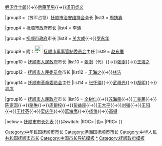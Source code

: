 {{Navbox 
|name=抚顺市市长
|title=[[抚顺市]][[抚顺市市长列表|市长]]
|above=[[抚顺市政府]]
|state= {{{state|collapsed}}}
|selected={{{1}}}
|groupstyle=text-align:left;

|group1 =（日军占领）[[抚顺地方治安维持会]]会长
|list1  = ?

|group2 = {{Flagicon|Manchukuo}} [[抚顺市公署]]市长
|list2  = [[增田增太郎]]{{→}}[[鲤沼兵士郎]]{{→}}[[后藤英男]]{{→}}[[泽田贞义]]

|group3 =（苏军占领）[[抚顺市治安维持会]]会长
|list3  = [[周铸鑫]]

|group4 = {{Flagicon|ROC}} [[抚顺市政府]]市长
|list4  = [[李涛 (中共辽宁省委书记)|李涛]]

|group8 = {{Flagicon|ROC}} [[抚顺市政府]]市长
|list8  = [[关大成]]{{→}}[[罗永年]]

|group9 = {{nowrap begin}}附：[[File:People's Liberation Army Flag of the People's Republic of China.svg|25px]] [[中国人民解放军抚顺市军事管制委员会|抚顺市军事管制委员会]]主任{{nowrap end}}
|list9  = [[赵东寰]]

|group10 = {{Flagicon|ROC}}{{Flagicon|PRC}} [[抚顺市人民政府]]市长
|list10  = [[张澍 (抚顺市长)|张澍]]（代）{{→}}[[张澍 (抚顺市长)|张澍]]{{→}}[[王海之]]

|group12 = {{Flagicon|PRC}} [[抚顺市人民委员会]]市长
|list12  = [[王海之]]{{→}}[[林洁]]

|group14 = {{Flagicon|PRC}} [[抚顺市革命委员会]]主任
|list14  = [[张怀瑞]]{{→}}[[武峰光]]{{→}}[[胡明]]{{→}}[[程序 (1919年)|程序]]

|group16 = {{Flagicon|PRC}} [[抚顺市人民政府]]市长
|list16  = [[全树仁]]{{→}}[[苏海泉]]{{→}}[[丁兆民]]{{→}}[[陈家洱]]{{→}}[[骆琳]]{{→}}[[周银校]]{{→}}[[彭益民]]{{→}}[[王大平 (1955年)|王大平]]{{→}}[[刘强 (辽宁)|刘强]]{{→}}[[王阳 (1957年)|王阳]]{{→}}[[王桂芬]]{{→}}[[栾庆伟]]{{→}}[[葛海鹰]]{{→}}[[杨维 (1965年)|杨维]]{{→}}[[高键]]

|below = [[抚顺市市长列表]]
}}{{#switch:{{{1}}} 
|ROC=[[Category:中华民国抚顺市市长]]
|伪=[[Category:满洲国抚顺市市长]]
|PRC=[[Category:中华人民共和国抚顺市市长]]
}}<noinclude>
[[Category:中国市长导航模板]]
[[Category:抚顺市市长|*]]
[[Category:抚顺政府模板]]
</noinclude>
